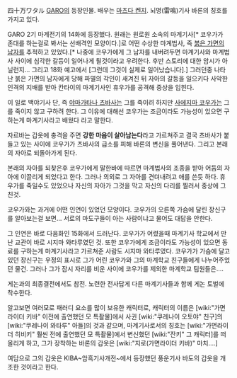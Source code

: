 四十万ワタル
[[GARO]]의 등장인물. 배우는 [[마츠다 켄지]]. 뇌명(雷鳴)기사 바론의 칭호를 가지고 있다.

GARO 2기 마계전기의 14화에 등장했다. 원래는 원로원 소속의 마계기사[* 코우가가 존대를 하는걸로 봐서는 선배격인 모양이다.]로 어떤 수상한 마계법사, 즉 [[붉은 가면의 남자]]를 추적하고 있었다.[* 나중에 코우가에게 그 남자를 내버려두면 마계기사와 마계법사 사이에 심각한 갈등이 일어나게 될것이라고 우려한다. 후반 스토리에 대한 암시가 아닐런지... 그리고 18화 예고에서 [그런데 그것이 실제로 일어났습니다].] 그러던중 나타난 붉은 가면의 남자에게 당해 파멸의 각인이 새겨진 뒤 자아의 갈등을 일으키다 사악한 인격의 지배를 받아 칸타이의 마계기사인 휴우가를 공격해 중상을 입힌다.

이 일로 백야기사 단, 즉 [[야마가타나 츠바사]]는 그를 죽이려 하지만 [[사에지마 코우가]]는 그를 죽이지 않고 구하려 한다. 그 이유에 대해선 코우가는 조금이라도 가능성이 있으면 구하는게 마계기사라고 배웠다 라고 말한다.

자르바는 갑옷에 충격을 주면 '''강한 마음이 살아남는다'''라고 가르쳐주고 결국 츠바사가 붙들고 있는 사이에 코우가가 츠바사의 급소를 피해 바론의 변신을 풀어낸다. 그리고 본래의 자아로 되돌아가게 된다.

본래의 자아를 되찾은후 코우가에게 말한바에 따르면 마계법사의 조종을 받아 어둠의 자아에 이끌리게 되었다고 한다. 그러나 의외로 그 자아를 견뎌내려고 애를 쓴듯 하다. 휴우가를 죽일수도 있었으나 자신의 자아가 그것을 막고 자신의 다리를 찔러서 중상에 그친것. 

코우가와는 과거에 어떤 인연이 있었던 모양이다. 코우가의 오른쪽 가슴에 달린 장신구를 알아보는걸 보면... 서로의 마도구들이 아는 사람이냐고 물어도 대답을 안한다.

그 인연은 바로 다음화인 15화에서 드러난다. 코우가가 어렸을때 마계기사 학교에서 만난 교관이 바로 시지마 와타루였던 것. 또한 코우가에게 조금이라도 가능성이 있으면 동료를 구하는게 마계기사라고 가르쳐준 사람도 시지마 와타루였다. 코우가가 가슴에 달고있던 장신구는 우정의 표시로 그가 어린 코우가와 그의 마계학교 친구들에게 나누어주었던 물건. 그러나 그가 잠시 자리를 비운 사이에 코우가를 제외한 마계학교 팀원들은....

게논과의 최종결전에서도 참전. 노련한 전사답게 다른 마계기사들과 함께 게논 토벌에 착수한다.

알고보면 여러모로 패러디 요소를 많이 보유한 캐릭터로, 캐릭터의 이름은 [wiki:"가면라이더 키바" 이전에 출연했던 모 특촬물]에서 사귄 [wiki:"쿠레나이 오토야" 친구]의 [wiki:"쿠레나이 와타루" 아들]의 것과 같으며, 마계기사로서의 칭호는 [wiki:"가면라이더 히비키" 훨씬 전에 출연했던 모 특촬물]에서 변신했던 [wiki:"잔키" 그 캐릭터]를 떠올리게 하고, 그가 장착하는 바론의 갑옷은 [wiki:"지로(가면라이더 키바)" 마치....]

여담으로 그의 갑옷은 KIBA~암흑기사개전~에서 등장했던 풍운기사 바도의 갑옷을 개조한 것이라고 한다.
